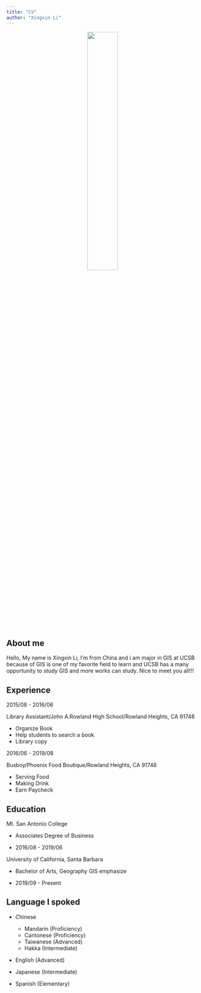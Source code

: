 ```yaml
---
title: "CV"
author: "Xingxin Li"
---
```


<center>

![](img/IMG_0458.JPG){width="40%"}

</center>

## About me
 Hello, My name is Xingxin Li, I'm from China and i am major in GIS at UCSB because of GIS is one of my favorite field to learn and UCSB has a many opportunity to study GIS and more works can study. Nice to meet you all!!!



## Experience

2015/08 - 2016/06

Library Assistant/John A.Rowland High School/Rowland Heights, CA 91748

  - Organize Book
  - Help students to search a book
  - Library copy

2016/06 - 2019/08

Busboy/Phoenix Food Boutique/Rowland Heights, CA 91748

  - Serving Food
  - Making Drink
  - Earn Paycheck
  
## Education

  Mt. San Antonio College
  
  - Associates Degree of Business
  
  - 2016/08 - 2019/06
  
  University of California, Santa Barbara
  
  - Bachelor of Arts, Geography GIS emphasize
  
  - 2019/09 - Present
  
## Language I spoked

  - Chinese
    - Mandarin (Proficiency)
    - Cantonese (Proficiency)
    - Taiwanese (Advanced)
    - Hakka (Intermediate)
    
    
  - English (Advanced)
  
  - Japanese (Intermediate)
  
  - Spanish (Elementary)

  
  
